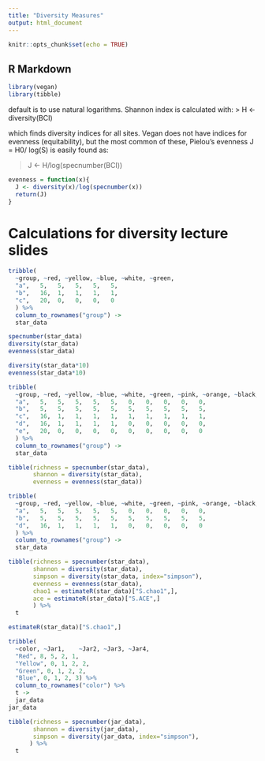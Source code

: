 ```yaml
---
title: "Diversity Measures"
output: html_document
---
```


```r
knitr::opts_chunk$set(echo = TRUE)
```

## R Markdown

```r
library(vegan)
library(tibble)
```

default is to use natural logarithms. Shannon index
is calculated with:
> H <- diversity(BCI)

which finds diversity indices for all sites.
Vegan does not have indices for evenness (equitability), but the most common of these, Pielou’s
evenness J = H0/ log(S) is easily found as:

> J <- H/log(specnumber(BCI))

```r
evenness = function(x){
  J <- diversity(x)/log(specnumber(x))
  return(J)
}
```

# Calculations for diversity lecture slides
```r
tribble(
  ~group, ~red, ~yellow, ~blue, ~white, ~green,
  "a",   5,   5,   5,   5,   5,
  "b",   16,  1,   1,   1,   1,
  "c",   20,  0,   0,   0,   0
  ) %>%
  column_to_rownames("group") ->
  star_data

specnumber(star_data)
diversity(star_data)
evenness(star_data)

diversity(star_data*10)
evenness(star_data*10)

```

```r
tribble(
  ~group, ~red, ~yellow, ~blue, ~white, ~green, ~pink, ~orange, ~black, ~purple, ~lime,
  "a",   5,   5,   5,   5,   5,   0,   0,   0,   0,   0,
  "b",   5,   5,   5,   5,   5,   5,   5,   5,   5,   5,
  "c",   16,  1,   1,   1,   1,   1,   1,   1,   1,   1,
  "d",   16,  1,   1,   1,   1,   0,   0,   0,   0,   0,
  "e",   20,  0,   0,   0,   0,   0,   0,   0,   0,   0
  ) %>%
  column_to_rownames("group") ->
  star_data

tibble(richness = specnumber(star_data),
       shannon = diversity(star_data), 
       evenness = evenness(star_data))
```

```r
tribble(
  ~group, ~red, ~yellow, ~blue, ~white, ~green, ~pink, ~orange, ~black, ~purple, ~lime,
  "a",   5,   5,   5,   5,   5,   0,   0,   0,   0,   0,
  "b",   5,   5,   5,   5,   5,   5,   5,   5,   5,   5,
  "d",   16,  1,   1,   1,   1,   0,   0,   0,   0,   0
  ) %>%
  column_to_rownames("group") ->
  star_data

tibble(richness = specnumber(star_data),
       shannon = diversity(star_data), 
       simpson = diversity(star_data, index="simpson"), 
       evenness = evenness(star_data),
       chao1 = estimateR(star_data)["S.chao1",],
       ace = estimateR(star_data)["S.ACE",]
       ) %>% 
  t
```

```r
estimateR(star_data)["S.chao1",] 
```

```r

tribble(
  ~color, ~Jar1,	~Jar2, ~Jar3, ~Jar4,
  "Red", 8, 5, 2, 1,
  "Yellow", 0, 1, 2, 2,
  "Green", 0, 1, 2, 2,
  "Blue", 0, 1, 2, 3) %>%
  column_to_rownames("color") %>%
  t ->
  jar_data
jar_data
```

```r
tibble(richness = specnumber(jar_data),
       shannon = diversity(jar_data), 
       simpson = diversity(jar_data, index="simpson"), 
      ) %>%
  t
```
